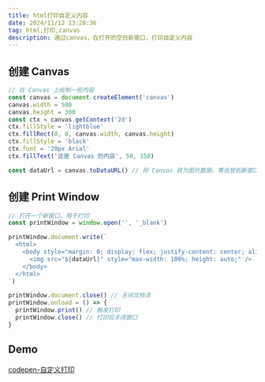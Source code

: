```yaml
---
title: html打印自定义内容
date: 2024/11/12 13:28:36
tag: html,打印,canvas
description: 通过canvas，在打开的空白新窗口，打印自定义内容
---
```


## 创建 Canvas

```js
// 在 Canvas 上绘制一些内容
const canvas = document.createElement('canvas')
canvas.width = 500
canvas.height = 300
const ctx = canvas.getContext('2d')
ctx.fillStyle = 'lightblue'
ctx.fillRect(0, 0, canvas.width, canvas.height)
ctx.fillStyle = 'black'
ctx.font = '20px Arial'
ctx.fillText('这是 Canvas 的内容', 50, 150)

const dataUrl = canvas.toDataURL() // 将 Canvas 转为图片数据，等会放到新窗口的img标签中显示
```

## 创建 Print Window

```js
// 打开一个新窗口，用于打印
const printWindow = window.open('', '_blank')

printWindow.document.write(`
  <html>
    <body style="margin: 0; display: flex; justify-content: center; align-items: center; height: 100vh;">
      <img src="${dataUrl}" style="max-width: 100%; height: auto;" />
    </body>
  </html>
`)

printWindow.document.close() // 关闭文档流
printWindow.onload = () => {
  printWindow.print() // 触发打印
  printWindow.close() // 打印后关闭窗口
}
```

## Demo
[codepen-自定义打印](https://codepen.io/zhangwh754/pen/WNVLWGy)